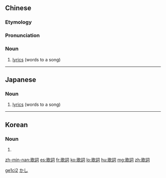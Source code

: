 {{also|歌词}}
==Chinese==
{{zh-forms|s=歌词}}

===Etymology===
{{zh-compound|歌|詞|song|words}}

===Pronunciation===
{{zh-pron
|m=gēcí
|c=go1 ci4
|h=pfs=kô-chhṳ̀
|mn=koa-sû
|cat=n
}}

===Noun===
{{zh-noun}}

# [[lyrics]] (words to a song)

[[Category:zh:Music|ge1ci2]]

----

==Japanese==
{{ja-kanjitab|か|し|yomi=on}}

===Noun===
{{ja-noun|かし}}

# [[lyrics]] (words to a song)

[[Category:ja:Music|かし]]

----

==Korean==
{{ko-hanjatab}}

===Noun===
{{ko-noun|hj|hangeul=가사}}

# {{hanja form of|가사|[[lyrics]] (words to a song)}}

[[zh-min-nan:歌詞]]
[[es:歌詞]]
[[fr:歌詞]]
[[ko:歌詞]]
[[lo:歌詞]]
[[hu:歌詞]]
[[mg:歌詞]]
[[zh:歌詞]]